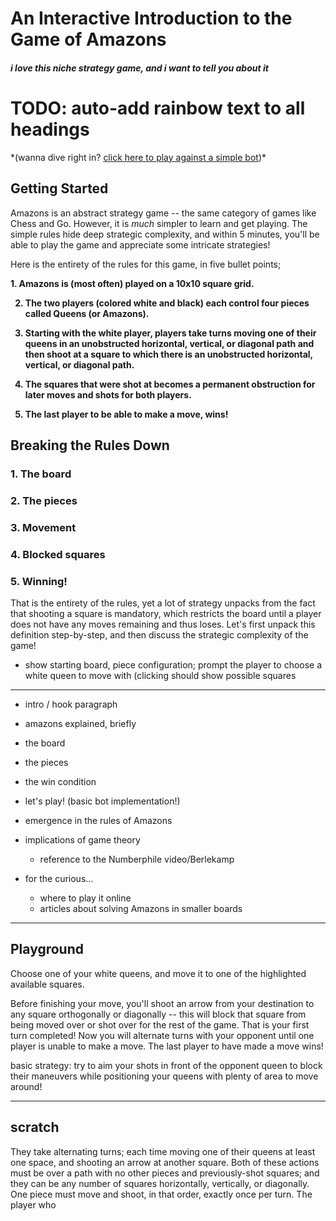 
# <span className="rainbow-text">An Interactive Introduction to the Game of Amazons</span>
##### i love this niche strategy game, and i want to tell you about it

# TODO: auto-add rainbow text to all headings

<div style={{fontSize: "0.9rem", "paddingBottom": "1rem"}}>*(wanna dive right in? <a href="#playground" className="rainbow-link">click here to play against a simple bot</a>)*</div>


## <span className="rainbow-text">Getting Started</span>

Amazons is an abstract strategy game -- the same category of games like Chess and Go. However, it is *much* simpler to learn and get playing. The simple rules hide deep strategic complexity, and within 5 minutes, you'll be able to play the game and appreciate some intricate strategies!

Here is the entirety of the rules for this game, in five bullet points;

<b>
1. Amazons is (most often) played on a 10x10 square grid.

2. The two players (colored white and black) each control four pieces called Queens (or Amazons).

3. Starting with the white player, players take turns moving one of their queens in an unobstructed horizontal, vertical, or diagonal path
and then shoot at a square to which there is an unobstructed horizontal, vertical, or diagonal path.

4. The squares that were shot at becomes a permanent obstruction for later moves and shots for both players.

5. The last player to be able to make a move, <span className="rainbow-text">wins</span>!
</b>

## Breaking the Rules Down

### 1. The board

### 2. The pieces

### 3. Movement

<div style={{"width": "300px"}}>
    <SinglePlayerAmazonsBoard></SinglePlayerAmazonsBoard>
</div>

### 4. Blocked squares

### 5. Winning!


That is the entirety of the rules, yet a lot of strategy unpacks from the fact that shooting a square is mandatory, which restricts the board until a player does not have any moves remaining and thus loses. Let's first unpack this definition step-by-step, and then discuss the strategic complexity of the game!

- show starting board, piece configuration; prompt the player to choose a white queen to move with (clicking should show possible squares

---

- intro / hook paragraph

- amazons explained, briefly

- the board

- the pieces

- the win condition

- let's play! (basic bot implementation!)

- emergence in the rules of Amazons

- implications of game theory
    - reference to the Numberphile video/Berlekamp

- for the curious...
    - where to play it online
    - articles about solving Amazons in smaller boards
    
---



## Playground <a name="playground"></a>


Choose one of your white queens, and move it to one of the highlighted available squares.

Before finishing your move, you'll shoot an arrow from your destination to any square orthogonally or diagonally -- this will block that square from being moved over or shot over for the rest of the game. That is your first turn completed! Now you will alternate turns with your opponent until one player is unable to make a move. The last player to have made a move wins!

basic strategy: try to aim your shots in front of the opponent queen to block their maneuvers while positioning your queens with plenty of area to move around!

<AmazonsBoard></AmazonsBoard>


---

## scratch


 They take alternating turns; each time moving one of their queens at least one space, and shooting an arrow at another square. Both of these actions must be over a path with no other pieces and previously-shot squares; and they can be any number of squares horizontally, vertically, or diagonally. One piece must move and shoot, in that order, exactly once per turn. The player who 